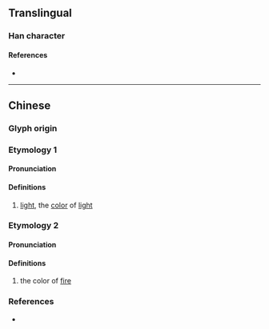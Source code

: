 {{character info}}
==Translingual==

===Han character===
{{Han char|rn=86|rad=火|as=06|sn=10|four=94827|canj=FKB|ids=⿰火有}}

====References====
* {{Han ref|kx=0671.050|dkj=19023|hdz=32199.050|uh=70E0|ud=28896|bh=D274|bd=53876}}

----

==Chinese==

===Glyph origin===
{{Han etym}}

===Etymology 1===
{{zh-forms}}

====Pronunciation====
{{zh-pron
|m=huí
|c=wui4
|mc=y
|oc=y
|cat=n
}}

====Definitions====
{{zh-hanzi}}

# [[light]], the [[color]] of [[light]]

===Etymology 2===
{{zh-forms}}

====Pronunciation====
{{zh-pron
|m=huǐ,ǎi
|cat=n
}}

====Definitions====
{{zh-hanzi}}

# the color of [[fire]]

===References===
* {{R:twedu|C06695}}